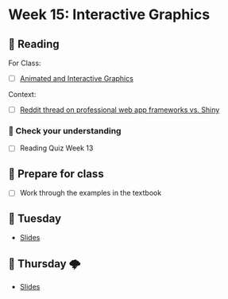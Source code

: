 # Week 15: Interactive Graphics

## 📖 Reading

For Class:

- [ ] [Animated and Interactive Graphics](https://srvanderplas.github.io/stat-computing-r-python/part-advanced-topics/07-intro-interactive-graphics.html)

Context: 

- [ ] [Reddit thread on professional web app frameworks vs. Shiny](https://www.reddit.com/r/rstats/comments/1j0b9mj/as_an_r_shiny_user_seeing_professional_web_apps/)


### 🎯 Check your understanding

- [ ] Reading Quiz Week 13

## 🥣 Prepare for class

- [ ] Work through the examples in the textbook

## 🌮 Tuesday

- [Slides](../slides/13-interactive-graphics.qmd)

## 🔨️ Thursday 🌩

- [Slides](../slides/13-interactive-graphics.qmd)

